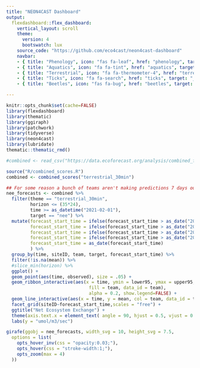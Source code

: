 ```yaml
---
title: "NEON4CAST Dashboard"
output:
  flexdashboard::flex_dashboard:
    vertical_layout: scroll
    theme: 
      version: 4
      bootswatch: lux
    source_code: "https://github.com/eco4cast/neon4cast-dashboard"
    navbar:
    - { title: "Phenology", icon: "fas fa-leaf", href: "phenology", target: "_blank"}
    - { title: "Aquatics", icon: "fa fa-tint", href: "aquatics", target: "_blank"}
    - { title: "Terrestrial", icon: "fa fa-thermometer-4", href: "terrestrial", target: "_blank"}
    - { title: "Ticks", icon: "fa fa-search", href: "ticks", target: "_blank"}
    - { title: "Beetles", icon: "fas fa-bug", href: "beetles", target: "_blank"}

---
```


```r
knitr::opts_chunk$set(cache=FALSE)
library(flexdashboard)
library(thematic)
library(ggiraph)
library(patchwork)
library(tidyverse)
library(neon4cast)
library(lubridate)
thematic::thematic_rmd()
```

```r
#combined <- read_csv("https://data.ecoforecast.org/analysis/combined_forecasts_scores.csv.gz")

source("R/combined_scores.R")
combined <- combined_scores("terrestrial_30min")
```

<!-- Heading 1: navbar -->


```r
## For some reason a bunch of teams aren't making predictions 7 days out..
nee_forecasts <- combined %>%
  filter(theme == "terrestrial_30min",
         horizon <= (35*24),
         time >= as_datetime("2021-02-01"),
         target == "nee") %>% 
  mutate(forecast_start_time = ifelse(forecast_start_time > as_date("2021-04-25") & forecast_start_time < as_date("2021-05-05"), as_date("2021-05-01"), as_date(forecast_start_time)),
         forecast_start_time = ifelse(forecast_start_time > as_date("2021-05-25") & forecast_start_time < as_date("2021-06-05"), as_date("2021-06-01"), as_date(forecast_start_time)),
         forecast_start_time = ifelse(forecast_start_time > as_date("2021-06-25") & forecast_start_time < as_date("2021-07-05"), as_date("2021-07-01"), as_date(forecast_start_time)),
         forecast_start_time = ifelse(forecast_start_time > as_date("2021-07-25") & forecast_start_time < as_date("2021-08-05"), as_date("2021-08-01"), as_date(forecast_start_time)),
         forecast_start_time = as_date(forecast_start_time)
         ) %>% 
  group_by(time, siteID, team, target, forecast_start_time) %>%
  filter(!is.na(mean)) %>% 
  #slice_min(horizon) %>% 
  ggplot() +
  geom_point(aes(time, observed), size = .05) + 
  geom_ribbon_interactive(aes(x = time, ymin = lower95, ymax = upper95,
                               fill = team, data_id = team),
                               alpha = 0.2, show.legend=FALSE) +
  geom_line_interactive(aes(x = time, y = mean, col = team, data_id = team), show.legend=FALSE) +
  facet_grid(siteID~forecast_start_time,scales = "free") + 
  ggtitle("Net Ecosystem Exchange") +
  theme(axis.text.x = element_text( angle = 90, hjust = 0.5, vjust = 0.5)) +
  labs(y = "umol/m3/sec")


```
```r
girafe(ggobj = nee_forecasts, width_svg = 10, height_svg = 7.5,
  options = list(
    opts_hover_inv(css = "opacity:0.03;"),
    opts_hover(css = "stroke-width:1;"),
    opts_zoom(max = 4)
  ))
```

